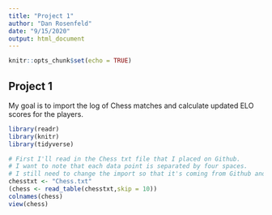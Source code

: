```yaml
---
title: "Project 1"
author: "Dan Rosenfeld"
date: "9/15/2020"
output: html_document
---
```


```r
knitr::opts_chunk$set(echo = TRUE)
```

## Project 1

My goal is to import the log of Chess matches and calculate updated ELO scores for the players.

```r
library(readr)
library(knitr)
library(tidyverse)

# First I'll read in the Chess txt file that I placed on Github.
# I want to note that each data point is separated by four spaces.
# I still need to change the import so that it's coming from Github and not my local machine.
chesstxt <- "Chess.txt"
(chess <- read_table(chesstxt,skip = 10))
colnames(chess)
view(chess)
```


